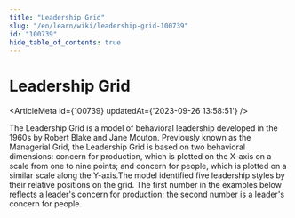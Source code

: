 ```yaml
---
title: "Leadership Grid"
slug: "/en/learn/wiki/leadership-grid-100739"
id: "100739"
hide_table_of_contents: true
---
```



# Leadership Grid

<ArticleMeta id={100739} updatedAt={'2023-09-26 13:58:51'} />
<div className='border-solid border-b border-t-0 my-4 border-[var(--ifm-color-gray-300)]' />

The Leadership Grid is a model of behavioral leadership developed in the 1960s by Robert Blake and Jane Mouton. Previously known as the Managerial Grid, the Leadership Grid is based on two behavioral dimensions: concern for production, which is plotted on the X-axis on a scale from one to nine points; and concern for people, which is plotted on a similar scale along the Y-axis.The model identified five leadership styles by their relative positions on the grid. The first number in the examples below reflects a leader's concern for production; the second number is a leader's concern for people.
